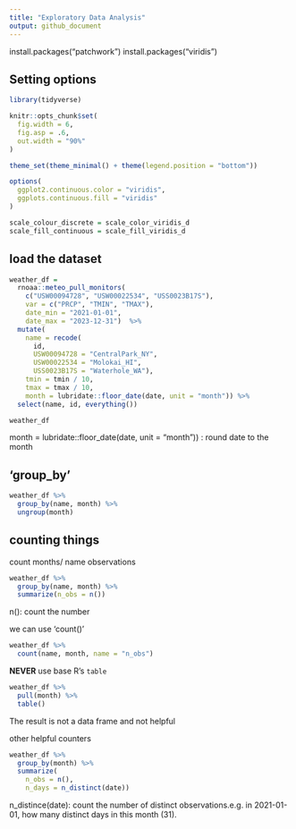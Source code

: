 ```yaml
---
title: "Exploratory Data Analysis"
output: github_document
---
```


install.packages("patchwork")
install.packages("viridis")

## Setting options

```r
library(tidyverse)

knitr::opts_chunk$set(
  fig.width = 6,
  fig.asp = .6,
  out.width = "90%"
)

theme_set(theme_minimal() + theme(legend.position = "bottom"))

options(
  ggplot2.continuous.color = "viridis",
  ggplots.continuous.fill = "viridis"
)

scale_colour_discrete = scale_color_viridis_d
scale_fill_continuous = scale_fill_viridis_d
```


## load the dataset

```r
weather_df = 
  rnoaa::meteo_pull_monitors(
    c("USW00094728", "USW00022534", "USS0023B17S"),
    var = c("PRCP", "TMIN", "TMAX"), 
    date_min = "2021-01-01",
    date_max = "2023-12-31")  %>% 
  mutate(
    name = recode(
      id, 
      USW00094728 = "CentralPark_NY", 
      USW00022534 = "Molokai_HI",
      USS0023B17S = "Waterhole_WA"),
    tmin = tmin / 10,
    tmax = tmax / 10,
    month = lubridate::floor_date(date, unit = "month")) %>%
  select(name, id, everything())

weather_df
```

month = lubridate::floor_date(date, unit = "month")) : round date to the month


## 'group_by'

```r
weather_df %>% 
  group_by(name, month) %>% 
  ungroup(month)
```

## counting things

count months/ name observations

```r
weather_df %>% 
  group_by(name, month) %>% 
  summarize(n_obs = n())
```

n(): count the number

we can use 'count()'

```r
weather_df %>% 
  count(name, month, name = "n_obs")
```

**NEVER** use base R's `table`

```r
weather_df %>% 
  pull(month) %>% 
  table()
```

The result is not a data frame and not helpful

other helpful counters
```r
weather_df %>% 
  group_by(month) %>% 
  summarize(
    n_obs = n(),
    n_days = n_distinct(date))
```

n_distince(date): count the number of distinct observations.e.g. in 2021-01-01, how many distinct days in this month (31).